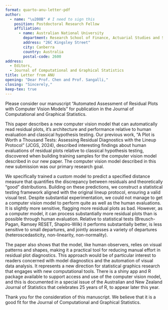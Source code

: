 ```yaml
---
format: quarto-anu-letter-pdf
author:
  - name: "\u200B" # I need to sign this
    position: Postdoctoral Research Fellow 
    affiliation:
      - name: Australian National University
        department: Research School of Finance, Actuarial Studies and Statistics
        address: "26C Kingsley Street"  
        city: Canberra
        country: Australia
        postal-code: 2600
address:
  - Editors,
  - Journal of Computational and Graphical Statistics
title: Letter from ANU
opening: "Dear Prof. Chen and Prof. Sangalli,"
closing: "Sincerely,"
keep-tex: true
---
```



Please consider our manuscript "Automated Assessment of Residual Plots with Computer Vision Models" for publication in the Journal of Computational and Graphical Statistics. 

This paper describes a new computer vision model that can automatically read residual plots, it's architecture and performance relative to human evaluation and classical hypothesis testing. Our previous work, "A Plot is Worth a Thousand Tests: Assessing Residual Diagnostics with the Lineup Protocol" (JCGS, 2024), described interesting findings about human evaluations of residual plots relative to classical hypothesis testing, discovered when building training samples for the computer vision model described in our new paper. The computer vision model described in this new submission was our primary research goal. 

We specifically trained a custom model to predict a specified distance measure that quantifies the discrepancy between residuals and theoretically "good" distributions. Building on these predictions, we construct a statistical testing framework aligned with the original lineup protocol, ensuring a valid visual test. Despite substantial experimentation, we could not manage to get a computer vision model to perform quite as well as the human evaluations. It is slightly more sensitive, flagging more residual plots as bad. However, as a computer model, it can process substantially more residual plots than is possible through human evaluation. Relative to statistical tests (Breusch-Pagan, Ramsey RESET, Shapiro-Wilk) it performs substantially better, is less sensitive to small departures, and jointly assesses a variety of departures (heteroscedasticity, non-linearity, non-normality).

The paper also shows that the model, like human observers, relies on visual patterns and shapes, making it a practical tool for reducing manual effort in residual plot diagnostics. This approach would be of particular interest to readers concerned with model diagnostics and the automation of visual data analysis. It represents a new direction for statistical graphics research that engages with new computational tools. There is a shiny app and R package available to support access and use of the computer vision model, and this is documented in a special issue of the Australian and New Zealand Journal of Statistics that celebrates 25 years of R, to appear later this year. 

Thank you for the consideration of this manuscript. We believe that it is a good fit for the Journal of Computational and Graphical Statistics.
